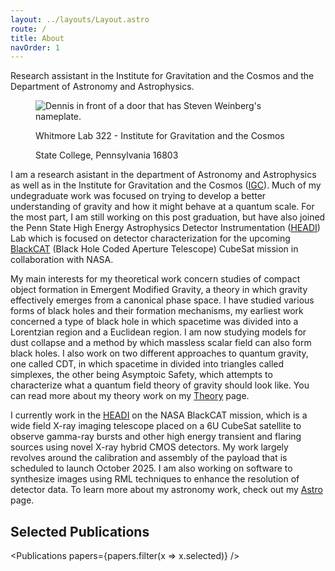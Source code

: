 ```yaml
---
layout: ../layouts/Layout.astro
route: /
title: About
navOrder: 1
---
```



Research assistant in the Institute for Gravitation and the Cosmos and the Department of Astronomy and Astrophysics.

<figure class="float-right m-3 w-[300px]">
  <Image
    src={weinberg}
    alt="Dennis in front of a door that has Steven Weinberg's nameplate."
    width={300}
    class="rounded-[50%]"
  />
  <figcaption class="mt-2">
    <p class="m-0">Whitmore Lab 322 - Institute for Gravitation and the Cosmos</p>
    <p class="m-0">State College, Pennsylvania 16803</p>
  </figcaption>
</figure>

I am a research asistant in the department of Astronomy and Astrophysics as well as in the Institute for Gravitation and the Cosmos ([IGC](https://igc.psu.edu)). Much of my undegraduate work was focused on trying to develop a better understanding of gravity and how it might behave at a quantum scale. For the most part, I am still working on this post graduation, but have also joined the Penn State High Energy Astrophysics Detector Instrumentation ([HEADI](https://sites.psu.edu/headilab/)) Lab which is focused on detector characterization for the upcoming [BlackCAT](https://techport.nasa.gov/view/96341) (Black Hole Coded Aperture Telescope) CubeSat mission in collaboration with NASA.

My main interests for my theoretical work concern studies of compact object formation in Emergent Modified Gravity, a theory in which gravity effectively emerges from a canonical phase space. I have studied various forms of black holes and their formation mechanisms, my earliest work concerned a type of black hole in which spacetime was divided into a Lorentzian region and a Euclidean region. I am now studying models for dust collapse and a method by which massless scalar field can also form black holes. I also work on two different approaches to quantum gravity, one called CDT, in which spacetime in divided into triangles called simplexes, the other being Asymptoic Safety, which attempts to characterize what a quantum field theory of gravity should look like. You can read more about my theory work on my [Theory](/theory) page.

I currently work in the [HEADI](https://sites.psu.edu/headilab/) on the NASA BlackCAT mission, which is a wide field X-ray imaging telescope placed on a 6U CubeSat satellite to observe gamma-ray bursts and other high energy transient and flaring sources using novel X-ray hybrid CMOS detectors. My work largely revolves around the calibration and assembly of the payload that is scheduled to launch October 2025. I am also working on software to synthesize images using RML techniques to enhance the resolution of detector data. To learn more about my astronomy work, check out my [Astro](/astro) page.

<h2 class="clear-end mb-4">Selected Publications</h2>

<Publications papers={papers.filter(x => x.selected)} />
